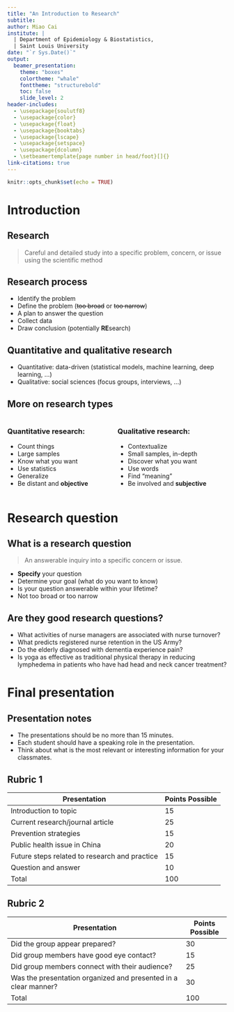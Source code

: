 ```yaml
---
title: "An Introduction to Research"
subtitle: 
author: Miao Cai
institute: |
  | Department of Epidemiology & Biostatistics, 
  | Saint Louis University
date: "`r Sys.Date()`"
output:
  beamer_presentation:
    theme: "boxes"
    colortheme: "whale"
    fonttheme: "structurebold"
    toc: false
    slide_level: 2
header-includes:
  - \usepackage{soulutf8}
  - \usepackage{color}
  - \usepackage{float}
  - \usepackage{booktabs}
  - \usepackage{lscape}
  - \usepackage{setspace}
  - \usepackage{dcolumn}
  - \setbeamertemplate{page number in head/foot}[]{}
link-citations: true
---
```


```r
knitr::opts_chunk$set(echo = TRUE)
```

Introduction
===

Research
---

> Careful and detailed study into a specific problem, concern, or issue using the scientific method

Research process
---

- Identify the problem
- Define the problem (~~too broad~~ or ~~too narrow~~)
- A plan to answer the question
- Collect data
- Draw conclusion (potentially **RE**search)

Quantitative and qualitative research
---

- Quantitative: data-driven (statistical models, machine learning, deep learning, ...)
- Qualitative: social sciences (focus groups, interviews, ...)

More on research types
---
::: columns
:::: column
### Quantitative research:

- Count things
- Large samples
- Know what you want
- Use statistics
- Generalize
- Be distant and **objective**
::::

:::: column
### Qualitative research:

- Contextualize
- Small samples, in-depth
- Discover what you want
- Use words
- Find "meaning"
- Be involved and **subjective**
::::
:::




Research question
===

What is a research question
---

> An answerable inquiry into a specific concern or issue.

- **Specify** your question
- Determine your goal (what do you want to know)
- Is your question answerable within your lifetime?
- Not too broad or too narrow


Are they good research questions?
---

- What activities of nurse managers are associated with nurse turnover? 
- What predicts registered nurse retention in the US Army?
- Do the elderly diagnosed with dementia experience pain?
- Is yoga as effective as traditional physical therapy in reducing lymphedema in patients who have had head and neck cancer treatment?

<!--
Hypothesis and variables
---

- Dependent variable (DV): it replies upon IV to occur,
- Independent variable (IV): it can vary and influence the DV
-->

Final presentation
===

Presentation notes
---

- The presentations should be no more than 15 minutes.
- Each student should have a speaking role in the presentation.
- Think about what is the most relevant or interesting information for your classmates.   

Rubric 1
---

| Presentation                                  | Points Possible | 
|-----------------------------------------------|-----------------|
| Introduction to topic                         | 15              | 
| Current research/journal article              | 25              | 
| Prevention strategies                         | 15              |
| Public health issue in China                  | 20              |
| Future steps related to research and practice | 15              |
| Question and answer                           | 10              |
| Total                                         | 100             |

Rubric 2
---

| Presentation                                                    | Points Possible |
|-----------------------------------------------------------------|-----------------|
| Did the group appear prepared?                                  | 30              |
| Did group members have good eye contact?                        | 15              |
| Did group members connect with their audience?                  | 25              |
| Was the presentation organized and presented in a clear manner? | 30              |
| Total                                                           | 100             |


